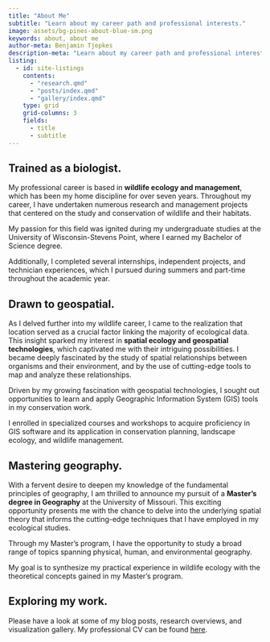 ---
title: "About Me"
subtitle: "Learn about my career path and professional interests."
image: assets/bg-pines-about-blue-sm.png
keywords: about, about me
author-meta: Benjamin Tjepkes
description-meta: "Learn about my career path and professional interests."
listing:
  - id: site-listings
    contents:
      - "research.qmd"
      - "posts/index.qmd"
      - "gallery/index.qmd"
    type: grid
    grid-columns: 3
    fields: 
      - title
      - subtitle
---

## Trained as a biologist. {.intro-heading}

My professional career is based in **wildlife ecology and management**, which has been my home discipline for over seven years. Throughout my career, I have undertaken numerous research and management projects that centered on the study and conservation of wildlife and their habitats.

::: {.consultant-section}

::: {.consultant-info}

My passion for this field was ignited during my undergraduate studies at the University of Wisconsin-Stevens Point, where I earned my Bachelor of Science degree.

Additionally, I completed several internships, independent projects, and technician experiences, which I pursued during summers and part-time throughout the academic year.

:::

:::




## Drawn to geospatial. {.intro-heading}

As I delved further into my wildlife career, I came to the realization that location served as a crucial factor linking the majority of ecological data. This insight sparked my interest in **spatial ecology and geospatial technologies**, which captivated me with their intriguing possibilities. I became deeply fascinated by the study of spatial relationships between organisms and their environment, and by the use of cutting-edge tools to map and analyze these relationships.


::: {.consultant-section}

::: {.consultant-info}

Driven by my growing fascination with geospatial technologies, I sought out opportunities to learn and apply Geographic Information System (GIS) tools in my conservation work.

I enrolled in specialized courses and workshops to acquire proficiency in GIS software and its application in conservation planning, landscape ecology, and wildlife management.

:::

:::



## Mastering geography. {.intro-heading}

With a fervent desire to deepen my knowledge of the fundamental principles of geography, I am thrilled to announce my pursuit of a **Master's degree in Geography** at the University of Missouri. This exciting opportunity presents me with the chance to delve into the underlying spatial theory that informs the cutting-edge techniques that I have employed in my ecological studies.


::: {.consultant-section}

::: {.consultant-info}

Through my Master's program, I have the opportunity to study a broad range of topics spanning physical, human, and environmental geography.

My goal is to synthesize my practical experience in wildlife ecology with the theoretical concepts gained in my Master's program.

:::

:::

## Exploring my work. {.intro-heading}

Please have a look at some of my blog posts, research overviews, and visualization gallery. My professional CV can be found [here](cv.qmd).

::: {#site-listings}

:::